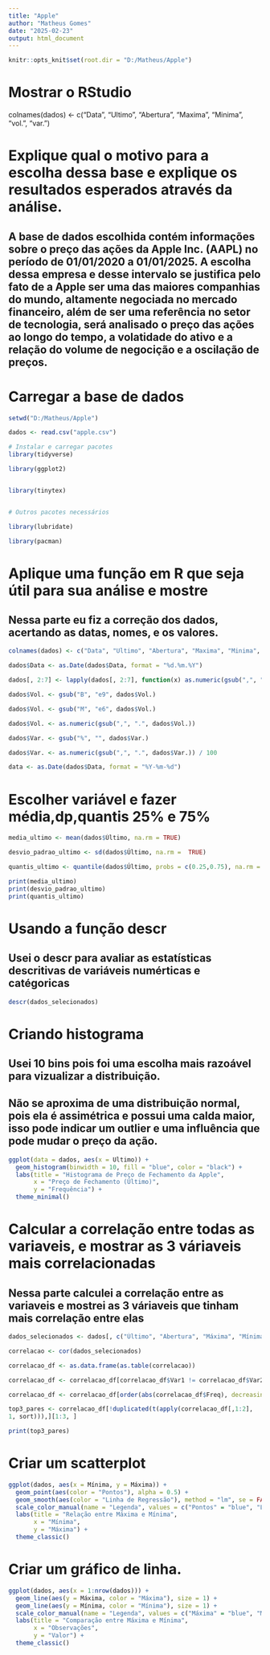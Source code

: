```yaml
---
title: "Apple"
author: "Matheus Gomes"
date: "2025-02-23"
output: html_document
---
```


```r
knitr::opts_knit$set(root.dir = "D:/Matheus/Apple")
```
# Mostrar o RStudio

colnames(dados) <- c("Data", "Ultimo", "Abertura", "Maxima", "Minima", "vol.", "var.")

# Explique qual o motivo para a escolha dessa base e explique os resultados esperados através da análise.

## A base de dados escolhida contém informações sobre o preço das ações da Apple Inc. (AAPL) no período de 01/01/2020 a 01/01/2025. A escolha dessa empresa e desse intervalo se justifica pelo fato de a Apple ser uma das maiores companhias do mundo, altamente negociada no mercado financeiro, além de ser uma referência no setor de tecnologia, será analisado o preço das ações ao longo do tempo, a volatidade do ativo e a relação do volume de negocição e a oscilação de preços.

# Carregar a base de dados
```r

setwd("D:/Matheus/Apple")

dados <- read.csv("apple.csv")

# Instalar e carregar pacotes
library(tidyverse)

library(ggplot2)


library(tinytex)


# Outros pacotes necessários

library(lubridate)

library(pacman)
```

# Aplique uma função em R que seja útil para sua análise e mostre

## Nessa parte eu fiz a correção dos dados, acertando as datas, nomes, e os valores.

```r
colnames(dados) <- c("Data", "Ultimo", "Abertura", "Maxima", "Minima", "Vol.", "Var.")

dados$Data <- as.Date(dados$Data, format = "%d.%m.%Y")

dados[, 2:7] <- lapply(dados[, 2:7], function(x) as.numeric(gsub(",", ".", x)))

dados$Vol. <- gsub("B", "e9", dados$Vol.)

dados$Vol. <- gsub("M", "e6", dados$Vol.)

dados$Vol. <- as.numeric(gsub(",", ".", dados$Vol.))

dados$Var. <- gsub("%", "", dados$Var.)

dados$Var. <- as.numeric(gsub(",", ".", dados$Var.)) / 100

data <- as.Date(dados$Data, format = "%Y-%m-%d")
```

# Escolher variável e fazer média,dp,quantis 25% e 75%

```r
media_ultimo <- mean(dados$Último, na.rm = TRUE) 

desvio_padrao_ultimo <- sd(dados$Último, na.rm =  TRUE)

quantis_ultimo <- quantile(dados$Último, probs = c(0.25,0.75), na.rm = TRUE)

print(media_ultimo)
print(desvio_padrao_ultimo)
print(quantis_ultimo)
```

# Usando a função descr

## Usei o descr para avaliar as estatísticas descritivas de variáveis numérticas e catégoricas

```r
descr(dados_selecionados)
```        
# Criando histograma

## Usei 10 bins pois foi uma escolha mais razoável para vizualizar a distribuição.
## Não se aproxima de uma distribuição normal, pois ela é assimétrica e possui uma calda maior, isso pode indicar um outlier e uma influência que pode mudar o preço da ação.


```r
ggplot(data = dados, aes(x = Ultimo)) +
  geom_histogram(binwidth = 10, fill = "blue", color = "black") +
  labs(title = "Histograma de Preço de Fechamento da Apple",
       x = "Preço de Fechamento (Último)",
       y = "Frequência") +
  theme_minimal()
```

  
# Calcular a correlação entre todas as variaveis, e mostrar as 3 váriaveis mais correlacionadas

## Nessa parte calculei a correlação entre as variaveis e mostrei as 3 váriaveis que tinham mais correlação entre elas

```r
dados_selecionados <- dados[, c("Último", "Abertura", "Máxima", "Mínima", "Vol.", "Var.")]

correlacao <- cor(dados_selecionados)

correlacao_df <- as.data.frame(as.table(correlacao))

correlacao_df <- correlacao_df[correlacao_df$Var1 != correlacao_df$Var2, ]

correlacao_df <- correlacao_df[order(abs(correlacao_df$Freq), decreasing = TRUE), ]

top3_pares <- correlacao_df[!duplicated(t(apply(correlacao_df[,1:2],
1, sort))),][1:3, ]

print(top3_pares)
```


# Criar um scatterplot

```r
ggplot(dados, aes(x = Mínima, y = Máxima)) +
  geom_point(aes(color = "Pontos"), alpha = 0.5) +  
  geom_smooth(aes(color = "Linha de Regressão"), method = "lm", se = FALSE) +  
  scale_color_manual(name = "Legenda", values = c("Pontos" = "blue", "Linha de Regressão" = "red")) +  
  labs(title = "Relação entre Máxima e Mínima",
       x = "Mínima",
       y = "Máxima") +
  theme_classic()
```

  
# Criar um gráfico de linha.

```r
ggplot(dados, aes(x = 1:nrow(dados))) +
  geom_line(aes(y = Máxima, color = "Máxima"), size = 1) + 
  geom_line(aes(y = Mínima, color = "Mínima"), size = 1) +
  scale_color_manual(name = "Legenda", values = c("Máxima" = "blue", "Mínima" = "red")) +
  labs(title = "Comparação entre Máxima e Mínima",
       x = "Observações",
       y = "Valor") +
  theme_classic()
```